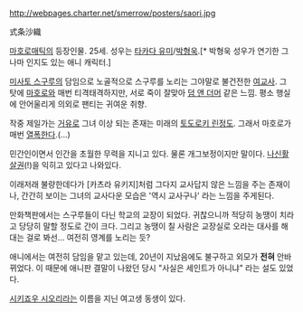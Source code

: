 http://webpages.charter.net/smerrow/posters/saori.jpg

式条沙織

[[마호로매틱]]의 등장인물. 25세. 성우는 [[타카다 유미]]/[[박형욱]].[* 박형욱 성우가 연기한 그나마 인지도 있는 애니 캐릭터.]

[[미사토 스구루]]의 담임으로 노골적으로 스구루를 노리는 그야말로 불건전한 [[여교사]]. 그 탓에 [[안도우 마호로|마호로]]와 매번 티격태격하지만, 서로 죽이 잘맞아 [[덤 앤 더머]] 같은 느낌. 평소 행실에 안어울리게 의외로 팬티는 귀여운 취향.

작중 제일가는 [[거유]]로 그녀 이상 되는 존재는 미래의 [[토도로키 린]]정도. 그래서 마호로가 매번 [[열폭]]한다.(...)

민간인이면서 인간을 초월한 무력을 지니고 있다. 물론 개그보정이지만 말이다. [[나신활살권]](!)을 익히고 있다고 나와있다.

이래저래 불량한데다가 [카츠라 유키지]처럼 그다지 교사답지 않은 느낌을 주는 존재이나, 간간히 보이는 그녀의 교사다운 모습은 '역시 교사구나' 라는 느낌을 주게된다.

만화책판에서는 스구루들이 다닌 학교의 교장이 되었다. 귀찮으니까 적당히 농땡이 치라고 당당히 말할 정도로 간이 크다. 그리고 농땡이 칠 사람은 교장실로 오라는 대사를 해대는 걸로 봐선... 여전히 영계를 노리는 듯?

애니에서는 여전히 담임을 맡고 있는데, 20년이 지났음에도 불구하고 외모가 '''전혀''' 안바뀌었다. 이 때문에 애니판 결말이 나왔던 당시 "사실은 세인트가 아니냐" 라는 설도 있었다.

[[시키죠우 시오리]]라는 이름을 지닌 여고생 동생이 있다.
